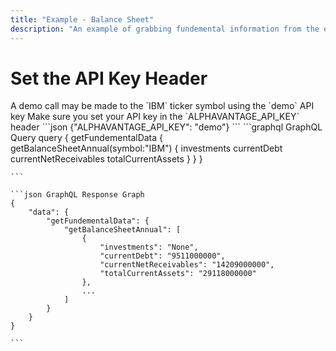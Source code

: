 ```yaml
---
title: "Example - Balance Sheet"
description: "An example of grabbing fundemental information from the endpoint"
---
```


# Set the API Key Header

<Info>
	A demo call may be made to the `IBM` ticker symbol using the `demo` API key
</Info>

<Tip>
Make sure you set your API key in the `ALPHAVANTAGE_API_KEY` header
```json
{"ALPHAVANTAGE_API_KEY": "demo"}
```
</Tip>

<CodeGroup>
	```graphql GraphQL Query 
    query {
        getFundementalData {
            getBalanceSheetAnnual(symbol:"IBM") {
                investments
                currentDebt
                currentNetReceivables
                totalCurrentAssets
            }
        }
    }

    ```

    ```json GraphQL Response Graph
    {
        "data": {
            "getFundementalData": {
                "getBalanceSheetAnnual": [
                    {
                        "investments": "None",
                        "currentDebt": "9511000000",
                        "currentNetReceivables": "14209000000",
                        "totalCurrentAssets": "29118000000"
                    },
                    ...
                ]
            }
        }
    }

    ```

</CodeGroup>
